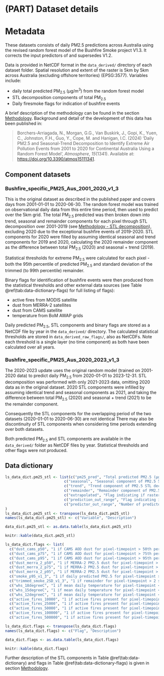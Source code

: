 # (PART) Dataset details {-}

# Metadata

These datasets consists of daily PM2.5 predictions across Australia using the revised random forest model of the Bushfire Smoke project V1.3. It corrects the input predictors of and supersedes V1.2.

Data is provided in NetCDF format in the `data_derived/` directory of each dataset folder.  Spatial resolution and extent of the raster is 5km by 5km across Australia (excluding offshore territories) (EPSG:3577). Variables include:

- daily total predicted PM~2.5~ (µg/m^3^) from the random forest model
- STL decomposition components of total PM~2.5~
- Daily firesmoke flags for indication of bushfire events

A brief description of the methodology can be found in the section [Methodology](#methodology). Background and detail of the development of this data has been published in:

> Borchers-Arriagada, N., Morgan, G.G., Van Buskirk, J., Gopi, K., Yuen, C., Johnston, F.H., Guo, Y., Cope, M. and Hanigan, I.C. (2024) ‘Daily PM2.5 and Seasonal-Trend Decomposition to Identify Extreme Air Pollution Events from 2001 to 2020 for Continental Australia Using a Random Forest Model’, *Atmosphere*, *15*(1341). Available at: <https://doi.org/10.3390/atmos15111341>.

## Component datasets

### Bushfire_specific_PM25_Aus_2001_2020_v1_3

This is the original dataset as described in the published paper and covers days from 2001-01-01 to 2020-06-30. The random forest model was trained on observational daily data from this entire time period, then used to predict over the 5km grid. The total PM~2.5~ predicted was then broken down into trend, seasonal and remainder components for each pixel through STL decomposition over 2001-2019 (see [Methodology - STL decomposition](#methodology-stl)), excluding 2020 due to the exceptional bushfire events of 2019-2020. STL components for 2020 were filled by assuming identical seasonal and trend components for 2019 and 2020, calculating the 2020 remainder component as the difference between total PM~2.5~ (2020) and seasonal + trend (2019).

Statistical thresholds for extreme PM~2.5~ were calculated for each pixel - both the 95th percentile of predicted PM~2.5~ and standard deviation of the trimmed (to 99th percentile) remainder.

Binary flags for identification of bushfire events were then produced from the statistical thresholds and other external data sources (see Table \@ref(tab:data-dictionary-flags) for full listing of flags): 

* active fires from MODIS satellite
* dust from MERRA-2 satellites
* dust from CAMS satellite
* temperature from BoM AWAP grids

Daily predicted PM~2.5~, STL components and binary flags are stored as a NetCDF file by year in the `data_derived/` directory. The calculated statistical thresholds are stored in `data_derived_raw_flags/`, also as NetCDFs. Note each threshold is a single layer (no time component) as both have been calculated over all years.

### Bushfire_specific_PM25_Aus_2020_2023_v1_3

The 2020-2023 update uses the original random model (trained on 2001-2020 data) to predict daily PM~2.5~ from 2020-01-01 to 2023-12-31. STL decomposition was performed with only 2021-2023 data, omitting 2020 data as in the original dataset. 2020 STL components were infilled by assuming identical trend and seasonal components as 2021, and taking the difference between total PM~2.5~ (2020) and seasonal + trend (2021) to be the remainder component.

Consequently the STL components for the overlapping period of the two datasets (2020-01-01 to 2020-06-30) are not identical There may also be discontinuity of STL components when considering time periods extending over both datasets.

Both predicted PM~2.5~ and STL components are available in the `data_derived/` folder as NetCDF files by year. Statistical thresholds and other flags were not produced.

## Data dictionary

```r
ls_data_dict.pm25_stl <- list(c("pm25_pred", "Total predicted PM2.5 (µg/m3)"), 
                           c("seasonal", "Seasonal component of PM2.5 STL decomposition (µg/m3)"),
                           c("trend", "Trend component of PM2.5 STL decomposition (µg/m3)"),
                           c("remainder", "Remainder component of PM2.5 STL decomposition (µg/m3)"),
                           c("extrapolated", "Flag indicating if raster value for flag variables were spatially extrapolated (1 if True, 0 if False)"),
                           c("prediction_out_range", "Flag indicating if pm25_pred value was beyond the range of PM2.5 used to train model (1 if True, 0 if False)"),
                           c("predictor_out_range", "Number of predictors which had a value beyond the range of that used to train the model")
)
ls_data_dict.pm25_stl <- transpose(ls_data_dict.pm25_stl)
names(ls_data_dict.pm25_stl) <- c("Variable", "Description")

data_dict.pm25_stl <- as.data.table(ls_data_dict.pm25_stl)

knitr::kable(data_dict.pm25_stl)

```

```r
ls_data_dict.flags <- list(
  c("dust_cams_p50", "1 if CAMS AOD dust for pixel-timepoint > 50th percentile of CAMS AOD dust (all pixels and timepoints), otherwise 0"),
  c("dust_cams_p75", "1 if CAMS AOD dust for pixel-timepoint > 75th percentile of CAMS AOD dust (all pixels and timepoints), otherwise 0"),
  c("dust_cams_p95", "1 if CAMS AOD dust for pixel-timepoint > 95th percentile of CAMS AOD dust (all pixels and timepoints), otherwise 0"),
  c("dust_merra_2_p50", "1 if MERRA-2 PM2.5 dust for pixel-timepoint > 50th percentile of MERRA-2 PM2.5 dust (all pixels and timepoints), otherwise 0"),
  c("dust_merra_2_p75", "1 if MERRA-2 PM2.5 dust for pixel-timepoint > 75th percentile of MERRA-2 PM2.5 dust (all pixels and timepoints), otherwise 0"),
  c("dust_merra_2_p95", "1 if MERRA-2 PM2.5 dust for pixel-timepoint > 95th percentile of MERRA-2 PM2.5 dust (all pixels and timepoints), otherwise 0"),
  c("smoke_p95_v1_3", "1 if daily predicted PM2.5 for pixel-timepoint > 95th percentile of daily PM2.5 of pixel (all timepoints), otherwise 0"),
  c("trimmed_smoke_2SD_v1_3", "1 if remainder for pixel-timepoint > 2 standard deviations (SD) of the trimmed remainder (excluded values above 99th percentile) of pixel (all timepoints), otherwise 0"),
  c("whs_18degreeC", "1 if mean daily temperature for pixel-timepoint < 18°C, otherwise 0"),
  c("whs_15degreeC", "1 if mean daily temperature for pixel-timepoint < 15°C, otherwise 0"),
  c("whs_12degreeC", "1 if mean daily temperature for pixel-timepoint < 12°C, otherwise 0"),
  c("active_fires_10000", "1 if active fires present for pixel-timepoint within 10 km buffer, otherwise 0"),
  c("active_fires_25000", "1 if active fires present for pixel-timepoint within 25 km buffer, otherwise 0"),
  c("active_fires_50000", "1 if active fires present for pixel-timepoint within 50 km buffer, otherwise 0"),
  c("active_fires_100000", "1 if active fires present for pixel-timepoint within 100 km buffer, otherwise 0"),
  c("active_fires_500000", "1 if active fires present for pixel-timepoint within 500 km buffer, otherwise 0"))

ls_data_dict.flags <- transpose(ls_data_dict.flags)
names(ls_data_dict.flags) <- c("Flag", "Description")

data_dict.flags <- as.data.table(ls_data_dict.flags)

knitr::kable(data_dict.flags)

```

Further description of the STL components in Table \@ref(tab:data-dictionary) and flags in Table \@ref(tab:data-dictionary-flags) is given in section [Methodology](#methodology). 


